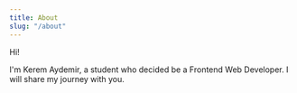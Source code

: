 ```yaml
---
title: About
slug: "/about"
---
```


Hi!

I'm Kerem Aydemir, a student who decided be a Frontend Web Developer. I will share my journey with you.
